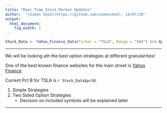 ```yaml
---
title: "Real Time Stock Market Updates"
author:  "[Simon Skok](https://github.com/simonskok), 14/07/20"
output:
  html_document:
    fig_width: 1
---
```


```r

Stock_Data <- Yahoo_Finance_Data(Ticker = "TSLA", Range = "10d") %>% Apply_Bare_Bones_Trading_Signal()

```

----

We will be looking ath the best option strategies at different granularities!

One of the best known finance websites for the main street is [Yahoo Finance](https://finance.yahoo.com/).

Current Pct B for TSLA is `r Stock_Data$pctB`.

1. Simple Strategies
1. Two Sided Option Strategies
    - Decision on included symbols will be explained laiter

----


